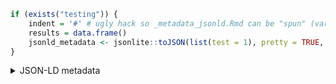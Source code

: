 ```r
if (exists("testing")) {
	indent = '#' # ugly hack so _metadata_jsonld.Rmd can be "spun" (variables included via `r ` have to be available)
	results = data.frame()
	jsonld_metadata <- jsonlite::toJSON(list(test = 1), pretty = TRUE, auto_unbox = TRUE)
}
```

<script type="application/ld+json">
`r jsonld_metadata`
</script>

<details><summary>JSON-LD metadata</summary>
The following JSON-LD can be found by search engines, if you share this codebook
publicly on the web.

```json
`r jsonld_metadata``
```
</details>
